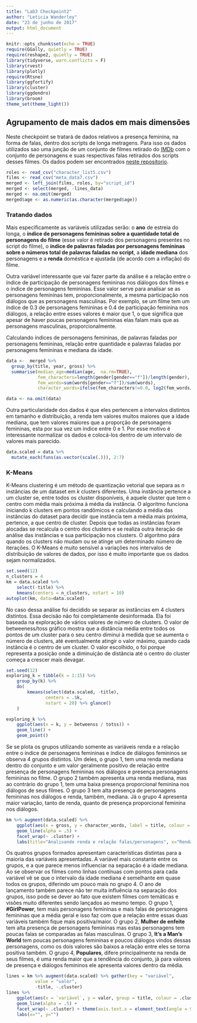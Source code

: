 ```yaml
---
title: "Lab3 Checkpoint2"
author: "Leticia Wanderley"
date: "23 de junho de 2017"
output: html_document
---
```


```r
knitr::opts_chunk$set(echo = TRUE)
require(GGally, quietly = TRUE)
require(reshape2, quietly = TRUE)
library(tidyverse, warn.conflicts = F)
library(rvest)
library(plotly)
require(Rtsne)
library(ggfortify)
library(cluster)
library(ggdendro)
library(broom)
theme_set(theme_light())
```

## Agrupamento de mais dados em mais dimensões 

Neste checkpoint se tratará de dados relativos a presença feminina, na forma de falas, dentro dos scripts de longa metragens. Para isso os dados utilizados sao uma junção de um conjunto de filmes retirado do [IMDb](http://www.imdb.com/) com o conjunto de personagens e suas respectivas falas retirados dos scripts desses filmes. Os dados podem ser encontrados [neste repositorio](https://github.com/matthewfdaniels/scripts).

```r
roles <- read_csv("character_list5.csv")
films <- read_csv("meta_data7.csv")
merged <- left_join(films, roles, by="script_id")
merged <- select(merged, -lines_data)
merged <- na.omit(merged)
merged$age <- as.numeric(as.character(merged$age))
```

### Tratando dados

Mais especificamente as variáveis utilizadas serão: o **ano** de estreia do longa, o **índice de personagens femininas sobre a quantidade total de personagens do filme** (esse valor é retirado dos personagens presentes no script do filme), o **índice de palavras faladas por personagens femininas sobre o números total de palavras faladas no script**, a **idade mediana** dos personagens e a **renda** doméstica e ajustada (de acordo com a inflação) do filme.

Outra variável interessante que vai fazer parte da análise é a relação entre o índice de participação de personagens femininas nos diálogos dos filmes e o índice de personagens femininas. Esse valor serve para analisar se as personagens femininas tem, proporcionalmente, a mesma participação nos diálogos que as personagens masculinas. Por exemplo, se um filme tem um índice de 0.3 de personagens femininas e 0.4 de participação feminina nos diálogos, a relação entre esses valores é maior que 1, o que significa que apesar de haver poucas personagens femininas elas falam mais que as personagens masculinas, proporcionalmente.

Calculando índices de personagens femininas, de palavras faladas por personagens femininas, relação entre quantidade e palavras faladas por personagens femininas e mediana da idade.

```r
data <-  merged %>%
  group_by(title, year, gross) %>%
  summarise(median_age=median(age,  na.rm=TRUE),
            fem_characters=length(gender[gender=="f"])/length(gender),
            fem_words=sum(words[gender=="f"])/sum(words),
            character_words=ifelse(fem_characters!=0.0, log2(fem_words/fem_characters), -1)) %>% ungroup()

data <- na.omit(data)
```

Outra particularidade dos dados é que eles pertencem a intervalos distintos em tamanho e distribuição, a renda tem valores muitos maiores que a idade mediana, que tem valores maiores que a proporção de personagens femininas, esta por sua vez um índice entre 0 e 1. Por esse motivo é interessante normalizar os dados e colocá-los dentro de um intervalo de valores mais parecido.
```r
data.scaled = data %>% 
  mutate_each(funs(as.vector(scale(.))), 2:7)
```

### K-Means

K-Means clustering é um método de quantização vetorial que separa as _n_ instâncias de um dataset em _k_ clusters diferentes. Uma instância pertence a um cluster se, entre todos os cluster disponíveis, é aquele cluster que tem o centro com média mais próxima à média da instância. O algoritmo funciona iniciando k clusters em pontos randômicos e calculando a média das instâncias do dataset para decidir que instância tem a média mais próxima, pertence, a que centro de cluster. Depois que todas as instâncias foram alocadas se recalcula o centro dos clusters e se realiza outra iteração de análise das instâncias e sua participação nos clusters. O algoritmo pára quando os clusters não mudam ou se atinge um determinado número de iterações.
O K-Means é muito sensível a variações nos intervalos de distribuição de valores de dados, por isso é muito importante que os dados sejam normalizados. 

```r
set.seed(12)
n_clusters = 4
km = data.scaled %>% 
    select(-title) %>%  
    kmeans(centers = n_clusters, nstart = 10)
autoplot(km, data=data.scaled)
```

No caso dessa análise foi decidido se separar as instâncias em 4 clusters distintos. Essa decisão não foi completamente desinformada. Ela foi baseada na exploração de vários valores de número de clusters. O valor de betweeness/toss gráfico mostra que a distância média entre todos os pontos de um cluster para o seu centro diminui à medida que se aumenta o número de clusters, até eventualmente atingir o valor máximo, quando cada instância é o centro de um cluster. O valor escolhido, o foi porque representa a posição onde a diminuição de distância até o centro do cluster começa a crescer mais devagar.

```r
set.seed(12)
exploring_k = tibble(k = 1:15) %>% 
    group_by(k) %>% 
    do(
        kmeans(select(data.scaled, -title), 
               centers = .$k, 
               nstart = 20) %>% glance()
    )

exploring_k %>% 
    ggplot(aes(x = k, y = betweenss / totss)) + 
    geom_line() + 
    geom_point()
```

Se se plota os grupos utilizando somente as variáveis renda e a relação entre o índice de personagens femininas e índice de diálogos femininos se observa 4 grupos distintos. Um deles, o grupo 1, tem uma renda mediana dentro do conjunto e um valor geralmente positivo de relação entre presença de personagens femininas nos diálogos e presença personagens femininas no filme. O grupo 2 também apresenta uma renda mediana, mas ao contrário do grupo 1, tem uma baixa presença proporcional feminina nos diálogos de seus filmes. O grupo 3 tem alta presença de personagens femininas nos diálogos e renda, também, mediana. Já o grupo 4 apresenta maior variação, tanto de renda, quanto de presença proporcional feminina nos diálogos.

```r
km %>% augment(data.scaled) %>%
    ggplot(aes(x = gross, y = character_words, label = title, colour = .cluster)) +
    geom_line(alpha = .5) +
    facet_wrap(~ .cluster) +
    labs(title="Analisando renda e relação falas/personagens", x="Renda", y="Presença nos diálogos/Presença")
```

Os quatros grupos formados apresentam características distintas para a maioria das variáveis apresentadas. A variável mais constante entre os grupos, e a que parece menos influenciar na separação é a idade mediana. Ao se observar os filmes como linhas contínuas com pontos para cada variável vê se que o intervalo da idade mediana é semelhante em quase todos os grupos, diferindo um pouco mais no grupo 4. O ano de lançamento também parece não ter muita influência na separação dos grupos, isso pode se dever ao fato que existem filmes com temáticas e visões muito diferentes sendo lançados ao mesmo tempo.
O grupo 1, **#GirlPower**, tem mais personagens femininas e mais falas de personagens femininas que a média geral e isso faz com que a relação entre essas duas variáveis também fique mais positiva/maior. O grupo 2, **Mulher de enfeite** tem alta presença de personagens femininas mas estas personagens tem poucas falas se comparadas as falas masculinas. O grupo 3, **It's a Man's World** tem poucas personagens femininas e poucos diálogos vindos dessas personagens, como os dois valores são baixos a relação entre eles se torna positiva também. O grupo 4, **Populares**, difere principalmente na renda de seus filmes, é uma renda maior que a tendência do conjunto, já para valores de presença e diálogos femininos ele apresenta valores dentro da média.

```r
lines = km %>% augment(data.scaled) %>% gather(key = "variável", 
           value = "valor", 
           -title, -.cluster) 
lines %>% 
    ggplot(aes(x = `variável`, y = valor, group = title, colour = .cluster)) + 
    geom_line(alpha = .5) + 
    facet_wrap(~ .cluster) + theme(axis.text.x = element_text(angle = 90, hjust = 1)) +
    labs(x="", y="")
```
